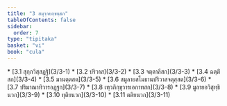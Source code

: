 ```yaml
---
title: "3 สมุจฺจยกฺขนฺธก"
tableOfContents: false
sidebar:
  order: 7
type: "tipitaka"
basket: "vi"
book: "cula"
---
```



<DynamicBreadcrumb />



<TableOfContents book="cula" section="3">
* [3.1 สุกฺกวิสฺสฏฺฐิ](3/3-1)
* [3.2 ปริวาส](3/3-2)
* [3.3 จตฺตาลีสก](3/3-3)
* [3.4 ฉตฺติํสก](3/3-4)
* [3.5 มานตฺตสต](3/3-5)
* [3.6 สมูลายสโมธานปริวาสจตุสฺสต](3/3-6)
* [3.7 ปริมาณาทิวารอฏฺฐก](3/3-7)
* [3.8 เทฺวภิกฺขุวารเอกาทสก](3/3-8)
* [3.9 มูลายอวิสุทฺธินวก](3/3-9)
* [3.10 ทุติยนวก](3/3-10)
* [3.11 ตติยนวก](3/3-11)
</TableOfContents>